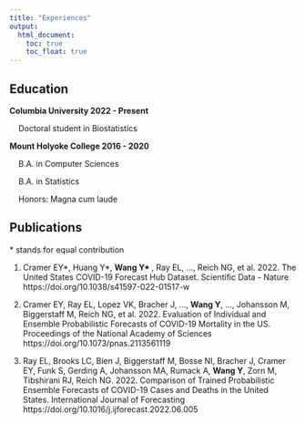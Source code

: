 ```yaml
---
title: "Experiences"
output: 
  html_document:
    toc: true
    toc_float: true
---
```


## **Education**


**Columbia University 2022 - Present**

&nbsp;&nbsp;&nbsp;&nbsp;Doctoral student in Biostatistics 

**Mount Holyoke College 2016 - 2020**

&nbsp;&nbsp;&nbsp;&nbsp;B.A. in Computer Sciences

&nbsp;&nbsp;&nbsp;&nbsp;B.A. in Statistics

&nbsp;&nbsp;&nbsp;&nbsp;Honors: Magna cum laude

## **Publications**
\* stands for equal contribution

1. Cramer EY\*, Huang Y\*, **Wang Y\* **, Ray EL, ..., Reich NG, et al. 2022. The United States COVID-19 Forecast
Hub Dataset. Scientific Data - Nature https://doi.org/10.1038/s41597-022-01517-w

2. Cramer EY, Ray EL, Lopez VK, Bracher J, ..., **Wang Y**, ..., Johansson M, Biggerstaff M, Reich NG, et al. 2022. Evaluation of Individual and Ensemble Probabilistic Forecasts of COVID-19 Mortality in the US.
Proceedings of the National Academy of Sciences   https://doi.org/10.1073/pnas.2113561119

3. Ray EL, Brooks LC, Bien J, Biggerstaff M, Bosse NI, Bracher J, Cramer EY, Funk S, Gerding A, Johansson MA, Rumack A, **Wang Y**, Zorn M, Tibshirani RJ, Reich NG. 2022. Comparison of Trained Probabilistic Ensemble Forecasts of COVID-19 Cases and Deaths in the United States. International Journal of Forecasting https://doi.org/10.1016/j.ijforecast.2022.06.005


